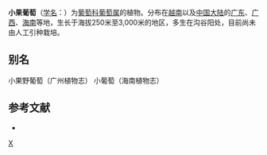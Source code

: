 {{Speciesbox 
| taxon = Vitis balanseana
| authority = Planch.
| subdivision_ranks =[[变种|变种]]
| subdivision =
* 小果葡萄 ''V. b.'' var. ''balanseana''
* [[绒毛小果葡萄|绒毛小果葡萄]] ''V. b.'' var. ''tomentosa''
* [[龙州葡萄|龙州葡萄]] ''V. b.'' var. ''ficifolioides''
}}

'''小果葡萄'''（[[学名|学名]]：{{lang|la|''Vitis balanseana''}}）为[[葡萄科|葡萄科]][[葡萄属|葡萄属]]的植物。分布在[[越南|越南]]以及[[中国大陆|中国大陆]]的[[广东|广东]]、[[广西|广西]]、[[海南|海南]]等地，生长于海拔250米至3,000米的地区，多生在沟谷阳处，目前尚未由人工引种栽培。

== 别名 ==
小果野葡萄（广州植物志） 小葡萄（海南植物志）

== 参考文献 ==
<div class="references-small">
* {{cite web| url =http://www.bioinfo.cn/db05/KmzwSpecies.php?action=view&id=23929| title =小果葡萄（原变种）| work =《中国高等植物数据库全库》| publisher =中国科学院微生物研究所| author =昆明植物研究所| accessdate =2009-02-25| deadurl =yes| archiveurl =https://web.archive.org/web/20160305013220/http://www.bioinfo.cn/db05/KmzwSpecies.php?action=view&id=23929| archivedate =2016-03-05}}
</div>

{{Vitis}}
{{Taxonbar|from=Q7937103}}

[[Category:葡萄属|X]]


{{Vitaceae-stub}}